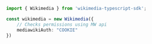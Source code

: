 ```typescript index.ts
import { Wikimedia } from 'wikimedia-typescript-sdk';

const wikimedia = new Wikimedia({
    // Checks permissions using MW api
    mediawikiAuth: "COOKIE"
})
```